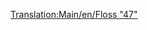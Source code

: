 [[Translation:Main/en/Floss "47"]]{{en/-}}{{Template:Trenes/Es
|Imagen=[[File:en/Floss47.png]]
|Nombre=Floss "47"
|Precio=42.186 € (21.093 £)
|Velocidad=160 km/h (100 mph)
|Peso=112 t
|Potencia=2.580 CV (1.924 kW)
|Coste-anual=4.264 € (2.132 £)
|Diseño=1962
|Duración=22
|Capacidad=--
|Descripción=Ésta es la segunda locomotora diésel más potente y la que ya realmente cuenta con una potencia considerable para arrastrar trenes de mercancías pesados. Normalmente supone una revolución en el juego al desecharse las [[Main/es/SH "8P"|SH "8P"]] y [[Main/es/UU "37"|UU "37"]] (aunque esta última aparece poco antes y no se reemplaza tan rápido). Aparte, ya posee una velocidad máxima que la hace destacar en muchos aspectos.
|Vida-real=[http://en.wikipedia.org/wiki/British_Rail_Class_47 British Rail Class 47]
}}
